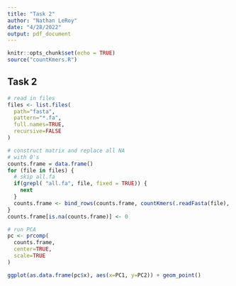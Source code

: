 ```yaml
---
title: "Task 2"
author: "Nathan LeRoy"
date: "4/28/2022"
output: pdf_document
---
```


```r
knitr::opts_chunk$set(echo = TRUE)
source("countKmers.R")
```

## Task 2

```r
# read in files
files <- list.files(
  path="fasta", 
  pattern="*.fa", 
  full.names=TRUE,
  recursive=FALSE
)

# construct matrix and replace all NA
# with 0's
counts.frame = data.frame()
for (file in files) {
  # skip all.fa
  if(grepl( "all.fa", file, fixed = TRUE)) {
    next
  }
  counts.frame <- bind_rows(counts.frame, countKmers(.readFasta(file), 4))
}
counts.frame[is.na(counts.frame)] <- 0

# run PCA
pc <- prcomp(
  counts.frame,
  center=TRUE,
  scale=TRUE
)

ggplot(as.data.frame(pc$x), aes(x=PC1, y=PC2)) + geom_point()
```

